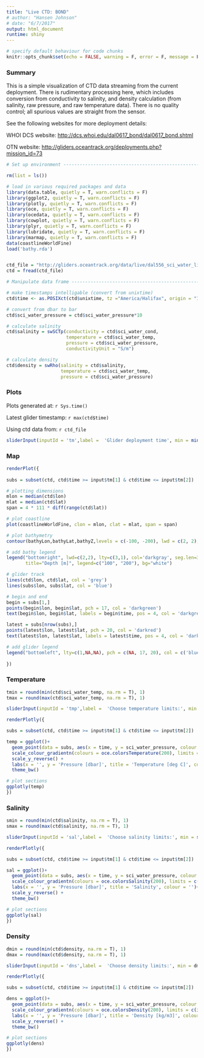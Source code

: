 ```yaml
---
title: "Live CTD: BOND"
# author: "Hansen Johnson"
# date: "6/7/2017"
output: html_document
runtime: shiny
---
```


```r
# specify default behaviour for code chunks
knitr::opts_chunk$set(echo = FALSE, warning = F, error = F, message = F)
```

### Summary

This is a simple visualization of CTD data streaming from the current deployment. There is rudimentary processing here, which includes conversion from conductivity to salinity, and density calculation (from salinity, raw pressure, and raw temperature data). There is no quality control; all spurious values are straight from the sensor.

See the following websites for more deployment details: 

WHOI DCS website: <http://dcs.whoi.edu/dal0617_bond/dal0617_bond.shtml>

OTN website: <http://gliders.oceantrack.org/deployments.php?mission_id=73>

```r

# Set up environment ------------------------------------------------------

rm(list = ls())

# load in various required packages and data
library(data.table, quietly = T, warn.conflicts = F)
library(ggplot2, quietly = T, warn.conflicts = F)
library(plotly, quietly = T, warn.conflicts = F)
library(oce, quietly = T, warn.conflicts = F)
library(ocedata, quietly = T, warn.conflicts = F)
library(cowplot, quietly = T, warn.conflicts = F)
library(plyr, quietly = T, warn.conflicts = F)
library(lubridate, quietly = T, warn.conflicts = F)
library(marmap, quietly = T, warn.conflicts = F)
data(coastlineWorldFine)
load('bathy.rda')


ctd_file = "http://gliders.oceantrack.org/data/live/dal556_sci_water_live.csv"
ctd = fread(ctd_file)

# Manipulate data frame ---------------------------------------------------

# make timestamps intelligable (convert from unixtime)
ctd$time <- as.POSIXct(ctd$unixtime, tz ="America/Halifax", origin = "1970-01-01 00:00:00")

# convert from dbar to bar
ctd$sci_water_pressure = ctd$sci_water_pressure*10

# calculate salinity
ctd$salinity = swSCTp(conductivity = ctd$sci_water_cond, 
                      temperature = ctd$sci_water_temp,
                      pressure = ctd$sci_water_pressure,
                      conductivityUnit = "S/m")

# calculate density
ctd$density = swRho(salinity = ctd$salinity, 
                    temperature = ctd$sci_water_temp, 
                    pressure = ctd$sci_water_pressure)

```

### Plots

Plots generated at: `r Sys.time()`

Latest glider timestamp: `r max(ctd$time)`

Using ctd data from: `r ctd_file`


```r

sliderInput(inputId = 'tm',label =  'Glider deployment time', min = min(ctd$time), max = max(ctd$time), value = c(min(ctd$time), max(ctd$time)), step = 60)

```


### Map

```r
renderPlot({
  
subs = subset(ctd, ctd$time >= input$tm[1] & ctd$time <= input$tm[2])

# plotting dimensions
mlon = median(ctd$lon)
mlat = median(ctd$lat)
span = 4 * 111 * diff(range(ctd$lat))

# plot coastline
plot(coastlineWorldFine, clon = mlon, clat = mlat, span = span)

# plot bathymetry
contour(bathyLon,bathyLat,bathyZ,levels = c(-100, -200), lwd = c(2, 2), lty = c(3, 1), drawlabels = TRUE,add = TRUE,col = 'darkgray')

# add bathy legend
legend("bottomright", lwd=c(2,2), lty=c(3,1), col='darkgray', seg.len=3,
       title="Depth [m]", legend=c("100", "200"), bg="white")

# glider track
lines(ctd$lon, ctd$lat, col = 'grey')
lines(subs$lon, subs$lat, col = 'blue')

# begin and end
begin = subs[1,]
points(begin$lon, begin$lat, pch = 17, col = 'darkgreen')
text(begin$lon, begin$lat, labels = begin$time, pos = 4, col = 'darkgreen')

latest = subs[nrow(subs),]
points(latest$lon, latest$lat, pch = 20, col = 'darkred')
text(latest$lon, latest$lat, labels = latest$time, pos = 4, col = 'darkred')

# add glider legend
legend("bottomleft", lty=c(1,NA,NA), pch = c(NA, 17, 20), col = c('blue', 'darkgreen', 'darkred'), c('Track', 'Start', 'Latest'), title = 'Glider')
  
})

```

### Temperature

``` r
tmin = round(min(ctd$sci_water_temp, na.rm = T), 1)
tmax = round(max(ctd$sci_water_temp, na.rm = T), 1)

sliderInput(inputId = 'tmp',label =  'Choose temperature limits:', min = tmin, max = tmax, value = c(tmin,tmax), step = 0.1)
```

``` r
renderPlotly({

subs = subset(ctd, ctd$time >= input$tm[1] & ctd$time <= input$tm[2])

temp = ggplot()+
  geom_point(data = subs, aes(x = time, y = sci_water_pressure, colour = sci_water_temp), na.rm = TRUE)+
  scale_colour_gradientn(colours = oce.colorsTemperature(200), limits = c(input$tmp[1],input$tmp[2])) +
  scale_y_reverse() +
  labs(x = '', y = 'Pressure [dbar]', title = 'Temperature [deg C]', colour = '')+
  theme_bw()

# plot sections
ggplotly(temp)
})
```

### Salinity

``` r
smin = round(min(ctd$salinity, na.rm = T), 1)
smax = round(max(ctd$salinity, na.rm = T), 1)

sliderInput(inputId = 'sal',label =  'Choose salinity limits:', min = smin, max = smax, value = c(smin,smax), step = 0.01)
```


``` r
renderPlotly({

subs = subset(ctd, ctd$time >= input$tm[1] & ctd$time <= input$tm[2])

sal = ggplot()+
  geom_point(data = subs, aes(x = time, y = sci_water_pressure, colour = salinity), na.rm = TRUE)+
  scale_colour_gradientn(colours = oce.colorsSalinity(200), limits = c(input$sal[1],input$sal[2])) +
  labs(x = '', y = 'Pressure [dbar]', title = 'Salinity', colour = '')+
  scale_y_reverse() +
  theme_bw()

# plot sections
ggplotly(sal)
})
```

### Density

``` r
dmin = round(min(ctd$density, na.rm = T), 1)
dmax = round(max(ctd$density, na.rm = T), 1)

sliderInput(inputId = 'dns',label =  'Choose density limits:', min = dmin, max = dmax, value = c(dmin,dmax), step = 0.01)
```

``` r
renderPlotly({

subs = subset(ctd, ctd$time >= input$tm[1] & ctd$time <= input$tm[2])

dens = ggplot()+
  geom_point(data = subs, aes(x = time, y = sci_water_pressure, colour = density),na.rm = T)+
  scale_colour_gradientn(colours = oce.colorsDensity(200), limits = c(input$dns[1],input$dns[2])) +
  labs(x = '', y = 'Pressure [dbar]', title = 'Density [kg/m3]', colour = '')+
  scale_y_reverse() +
  theme_bw()

# plot sections
ggplotly(dens)
})
```
